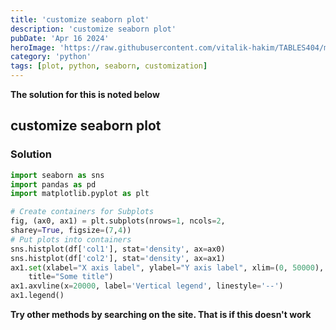 ```yaml
---
title: 'customize seaborn plot'
description: 'customize seaborn plot'
pubDate: 'Apr 16 2024'
heroImage: 'https://raw.githubusercontent.com/vitalik-hakim/TABLES404/main/error_b/python.jpg'
category: 'python'
tags: [plot, python, seaborn, customization]
---
```


**The solution for this is noted below**

## customize seaborn plot

### Solution

```python
import seaborn as sns
import pandas as pd
import matplotlib.pyplot as plt

# Create containers for Subplots
fig, (ax0, ax1) = plt.subplots(nrows=1, ncols=2,
sharey=True, figsize=(7,4))
# Put plots into containers
sns.histplot(df['col1'], stat='density', ax=ax0)
sns.histplot(df['col2'], stat='density', ax=ax1)
ax1.set(xlabel="X axis label", ylabel="Y axis label", xlim=(0, 50000),
    title="Some title")
ax1.axvline(x=20000, label='Vertical legend', linestyle='--')
ax1.legend()
```

**Try other methods by searching on the site. That is if this doesn't work**
